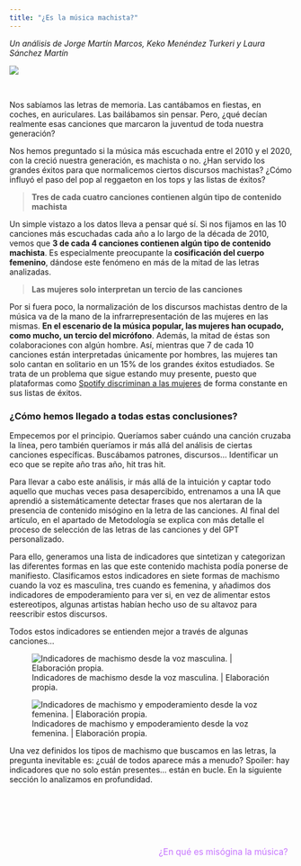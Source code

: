 ```yaml
---
title: "¿Es la música machista?"
---
```


*Un análisis de Jorge Martín Marcos, Keko Menéndez Turkeri y Laura Sánchez Martín*

![](img/portada.png)

<br>

Nos sabíamos las letras de memoria. Las cantábamos en fiestas, en coches, en auriculares. Las bailábamos sin pensar. Pero, ¿qué decían realmente esas canciones que marcaron la juventud de toda nuestra generación?

Nos hemos preguntado si la música más escuchada entre el 2010 y el 2020, con la creció nuestra generación, es machista o no. ¿Han servido los grandes éxitos para que normalicemos ciertos discursos machistas? ¿Cómo influyó el paso del pop al reggaeton en los tops y las listas de éxitos?

> **Tres de cada cuatro canciones contienen algún tipo de contenido machista**

Un simple vistazo a los datos lleva a pensar qué sí. Si nos fijamos en las 10 canciones más escuchadas cada año a lo largo de la década de 2010, vemos que **3 de cada 4 canciones contienen algún tipo de contenido machista**. Es especialmente preocupante la **cosificación del cuerpo femenino**, dándose este fenómeno en más de la mitad de las letras analizadas.

> **Las mujeres solo interpretan un tercio de las canciones**

Por si fuera poco, la normalización de los discursos machistas dentro de la música va de la mano de la infrarrepresentación de las mujeres en las mismas. **En el escenario de la música popular, las mujeres han ocupado, como mucho, un tercio del micrófono**. Además, la mitad de éstas son colaboraciones con algún hombre. Así, mientras que 7 de cada 10 canciones están interpretadas únicamente por hombres, las mujeres tan solo cantan en solitario en un 15% de los grandes éxitos estudiados. Se trata de un problema que sigue estando muy presente, puesto que plataformas como [Spotify discriminan a las mujeres](https://jenesaispop.com/2025/03/07/493901/spotify-espana-exitos-espana-mujeres/) de forma constante en sus listas de éxitos.

### **¿Cómo hemos llegado a todas estas conclusiones?**

Empecemos por el principio. Queríamos saber cuándo una canción cruzaba la línea, pero también queríamos ir más allá del análisis de ciertas canciones específicas. Buscábamos patrones, discursos… Identificar un eco que se repite año tras año, hit tras hit.

Para llevar a cabo este análisis, ir más allá de la intuición y captar todo aquello que muchas veces pasa desapercibido, entrenamos a una IA que aprendió a sistemáticamente detectar frases que nos alertaran de la presencia de contenido misógino en la letra de las canciones. Al final del artículo, en el apartado de Metodología se explica con más detalle el proceso de selección de las letras de las canciones y del GPT personalizado.

Para ello, generamos una lista de indicadores que sintetizan y categorizan las diferentes formas en las que este contenido machista podía ponerse de manifiesto. Clasificamos estos indicadores en siete formas de machismo cuando la voz es masculina, tres cuando es femenina, y añadimos dos indicadores de empoderamiento para ver si, en vez de alimentar estos estereotipos, algunas artistas habían hecho uso de su altavoz para reescribir estos discursos.

Todos estos indicadores se entienden mejor a través de algunas canciones…

![Indicadores de machismo desde la voz masculina. \| Elaboración propia.](img/indicadores_hombres.png)

![Indicadores de machismo y empoderamiento desde la voz femenina. \| Elaboración propia.](img/indicadores_mujeres.png)

Una vez definidos los tipos de machismo que buscamos en las letras, la pregunta inevitable es: ¿cuál de todos aparece más a menudo? Spoiler: hay indicadores que no solo están presentes… están en bucle. En la siguiente sección lo analizamos en profundidad.

<br><br>

<!-- Botones con reproducción -->

:::: {style="display: flex; justify-content: space-between; align-items: center; margin-top: 3rem; font-size: 1.1em;"}
<!-- Espacio vacío para alinear a la izquierda -->

<div>

</div>

<!-- Botón central (play/pause) -->

<a href="#" id="play-pause-button" style="color: #C674FF; text-decoration: none;"> <i id="play-icon" class="fa-solid fa-play" style="font-size: 2em;"></i> </a>

<!-- Botón de navegación a la derecha -->

<a href="por-que-es-misogina.qmd" style="color: #C674FF; text-decoration: none;"> ¿En qué es misógina la música? <i class="fa-solid fa-forward-step" style="margin-left: 8px;"></i> </a>
::::

<!-- AUDIO INVISIBLE -->

<audio id="music-player" style="display:none;">

</audio>

<!-- Script para manejar play/pause -->

```{=html}
<script>
  const audioFiles = [
    "audio/audio1.mp3",
    "audio/audio2.mp3",
    "audio/audio3.mp3",
    "audio/audio4.mp3",
    "audio/audio5.mp3",
    "audio/audio6.mp3",
    "audio/audio7.mp3",
    "audio/audio8.mp3",
    "audio/audio9.mp3",
    "audio/audio10.mp3"
  ];

  let currentAudio = new Audio();
  let lastIndex = -1; // Para recordar el índice anterior
  const playIcon = document.getElementById("play-icon");
  const playButton = document.getElementById("play-pause-button");

  // Función para obtener un índice diferente al anterior
  function getNewRandomIndex() {
    let newIndex;
    do {
      newIndex = Math.floor(Math.random() * audioFiles.length);
    } while (newIndex === lastIndex && audioFiles.length > 1);
    lastIndex = newIndex;
    return newIndex;
  }

  // Función para cargar y reproducir nuevo audio
  function playRandomAudio() {
    const newIndex = getNewRandomIndex();
    currentAudio.src = audioFiles[newIndex];
    currentAudio.play();
  }

  // Evento para cuando se acaba una pista
  currentAudio.addEventListener("ended", () => {
    playRandomAudio();
  });

  // Control del botón play/pause
  playButton.addEventListener("click", function (e) {
    e.preventDefault();

    if (currentAudio.paused || currentAudio.ended) {
      playIcon.classList.remove("fa-play");
      playIcon.classList.add("fa-pause");
      // Si el audio no tiene src todavía o ha terminado
      if (!currentAudio.src || currentAudio.ended) {
        playRandomAudio();
      } else {
        currentAudio.play();
      }
    } else {
      currentAudio.pause();
      playIcon.classList.remove("fa-pause");
      playIcon.classList.add("fa-play");
    }
  });
</script>
```
